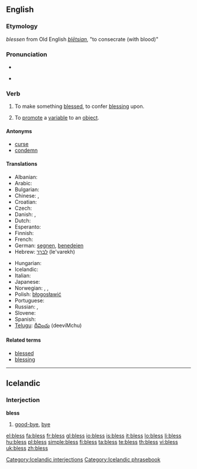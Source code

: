 ==English==

===Etymology===
{{etyl|enm}} ''blessen'' from Old English ''[[blētsian]]'', {{term|bledsian|blēdsian|lang=ang}} "to consecrate (with blood)"

===Pronunciation===
* {{audio|en-us-bless.ogg|Audio (US)}}

* {{rhymes|ɛs}}

===Verb===
{{en-verb|blesses|blessing|'''[[blest]]''' ''or'' '''[[blessed]]'''}}

# To make something [[blessed]], to confer [[blessing]] upon.
# {{programming|[[Perl]]}} {{context|past tense only '''blessed'''}} To [[promote]] a [[variable]] to an [[object]].

====Antonyms====
* [[curse]]
* [[condemn]]

====Translations====
{{trans-top|convey blessing on}}
* Albanian: {{t+|sq|bekoj|xs=Albanian}}
* Arabic: {{t|ar|بارك|tr=baaraka|sc=Arab}}
* Bulgarian: {{t|bg|благославям|sc=Cyrl}}
* Chinese: {{t|cmn|保佑|tr=bǎoyòu|sc=Hani|xs=Mandarin}},  {{t-|cmn|佑|tr=yòu|sc=Hani|xs=Mandarin}}
* Croatian: {{t-|hr|blagosloviti|alt=blagoslòviti}}
* Czech: {{t-|cs|požehnat}}
* Danish: {{t-|da|velsigne}}, {{archaic}} {{t-|da|signe}}
* Dutch: {{t+|nl|zegenen}}
* Esperanto: {{t-|eo|beni|xs=Esperanto}}
* Finnish: {{t-|fi|siunata}}
* French: {{t+|fr|bénir}}
* German: [[segnen]], [[benedeien]] {{obsolete}}
* Hebrew: [[לברך]] (le'varekh)
{{trans-mid}}
* Hungarian: {{t+|hu|megáld}}
* Icelandic: {{t-|is|blessa}}
* Italian: {{t+|it|benedire}}
* Japanese: {{t-|ja|恵む|tr=megumu|sc=Jpan}}
* Norwegian: {{t-|no|velsigne}}, {{t-|no|signa}}, {{t-|no|blessa}}
* Polish: [[błogosławić]]
* Portuguese: {{t+|pt|abençoar}}
* Russian: {{t|ru|благословлять|tr=blagoslovlját'|sc=Cyrl}} {{impf}},  {{t|ru|благословить|tr=blagoslovít'|sc=Cyrl}} {{pf}}
* Slovene: {{t+|sl|blagosloviti}}
* Spanish: {{t-|es|bendecir}}
* [[Telugu]]: [[దీవించు]] (deeviMchu)
{{trans-bottom}}

====Related terms====
* [[blessed]]
* [[blessing]]

----

==Icelandic==

===Interjection===
'''bless'''

# [[good-bye]], [[bye]]

[[Category:Icelandic interjections]]
[[Category:Icelandic phrasebook]]

[[el:bless]]
[[fa:bless]]
[[fr:bless]]
[[gl:bless]]
[[io:bless]]
[[is:bless]]
[[it:bless]]
[[lo:bless]]
[[li:bless]]
[[hu:bless]]
[[pl:bless]]
[[simple:bless]]
[[fi:bless]]
[[ta:bless]]
[[te:bless]]
[[th:bless]]
[[vi:bless]]
[[uk:bless]]
[[zh:bless]]